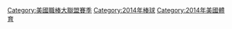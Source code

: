 {{catmore|2014年美國職棒大聯盟球季}}
{{Commons category|2014 in Major League Baseball}}

[[Category:美國職棒大聯盟賽季|Category:美國職棒大聯盟賽季]]
[[Category:2014年棒球|Category:2014年棒球]]
[[Category:2014年美國體育|Category:2014年美國體育]]